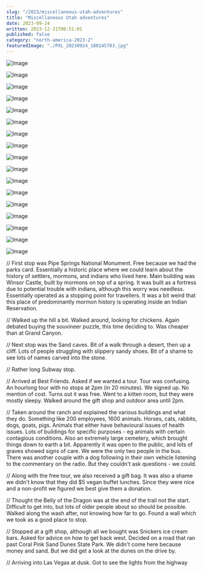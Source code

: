 ```yaml
---
slug: "/2023/miscellaneous-utah-adventures"
title: "Miscellaneous Utah adventures"
date: 2023-09-24
written: 2023-12-31T00:51:01
published: false
category: "north-america-2023-2"
featuredImage: "./PXL_20230924_180145783.jpg"
---
```


![Image](PXL_20230924_161104620.jpg)

![Image](PXL_20230924_162216530.jpg)

![Image](PXL_20230924_162715568.jpg)

![Image](PXL_20230924_162955658.jpg)

![Image](PXL_20230924_163602285.jpg)

![Image](PXL_20230924_175432860.jpg)

![Image](PXL_20230924_175719633.jpg)

![Image](PXL_20230924_175819652.jpg)

![Image](PXL_20230924_180145783.jpg)

![Image](PXL_20230924_195051303.jpg)

![Image](PXL_20230924_193628521.jpg)

![Image](PXL_20230924_194033107.jpg)

![Image](PXL_20230924_212734854.jpg)

![Image](PXL_20230924_213433862.jpg)

![Image](PXL_20230924_222749946.jpg)

![Image](PXL_20230924_222918909.jpg)

![Image](PXL_20230924_223508913.jpg)

// First stop was Pipe Springs National Monument. Free because we had the parks card. Essentially a historic place where we could learn about the history of settlers, mormons, and indians who lived here. Main building was Winsor Castle, built by mormons on top of a spring. It was built as a fortress due to potential trouble with indians, although this worry was needless. Essentially operated as a stopping point for travellers. It was a bit weird that this place of predominantly mormon history is operating inside an Indian Reservation.

// Walked up the hill a bit. Walked around, looking for chickens. Again debated buying the souvineer puzzle, this time deciding to. Was cheaper than at Grand Canyon.

// Next stop was the Sand caves. Bit of a walk through a desert, then up a cliff. Lots of people struggling with slippery sandy shoes. Bit of a shame to see lots of names carved into the stone.

// Rather long Subway stop.

// Arrived at Best Friends. Asked if we wanted a tour. Tour was confusing. An hourlong tour with no stops at 2pm (in 20 minutes). We signed up. No mention of cost. Turns out it was free. Went to a kitten room, but they were mostly sleepy. Walked around the gift shop and outdoor area until 2pm.

// Taken around the ranch and explained the various buildings and what they do. Something like 200 employees, 1600 animals. Horses, cats, rabbits, dogs, goats, pigs. Animals that either have behavioural issues of health issues. Lots of buildings for specific purposes - eg animals with certain contagious conditions. Also an extremely large cemetery, which brought things down to earth a bit. Apparently it was open to the public, and lots of graves showed signs of care. We were the only two people in the bus. There was another couple with a dog following in their own vehicle listening to the commentary on the radio. But they couldn't ask questions - we could.

// Along with the free tour, we also received a gift bag. It was also a shame we didn't know that they did $5 vegan buffet lunches. Since they were nice and a non-profit we figured we best give them a donation.

// Thought the Belly of the Dragon was at the end of the trail not the start. Difficult to get into, but lots of older people about so should be possible. Walked along the wash after, not knowing how far to go. Found a wall which we took as a good place to stop.

// Stopped at a gift shop, although all we bought was Snickers ice cream bars. Asked for advice on how to get back west. Decided on a road that ran past Coral Pink Sand Dunes State Park. We didn't come here because money and sand. But we did get a look at the dunes on the drive by.

// Arriving into Las Vegas at dusk. Got to see the lights from the highway

